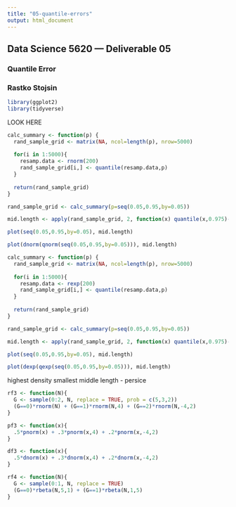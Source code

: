 ```yaml
---
title: "05-quantile-errors"
output: html_document
---
```


## Data Science 5620 --- Deliverable 05
### Quantile Error
### Rastko Stojsin


```r
library(ggplot2)
library(tidyverse)
```

LOOK HERE

```r
calc_summary <- function(p) {
  rand_sample_grid <- matrix(NA, ncol=length(p), nrow=5000)
  
  for(i in 1:5000){
    resamp.data <- rnorm(200)
    rand_sample_grid[i,] <- quantile(resamp.data,p)
  }
  
  return(rand_sample_grid)
}

rand_sample_grid <- calc_summary(p=seq(0.05,0.95,by=0.05))
```

```r

mid.length <- apply(rand_sample_grid, 2, function(x) quantile(x,0.975)-quantile(x, 0.025))

plot(seq(0.05,0.95,by=0.05), mid.length)

plot(dnorm(qnorm(seq(0.05,0.95,by=0.05))), mid.length)
```



```r
calc_summary <- function(p) {
  rand_sample_grid <- matrix(NA, ncol=length(p), nrow=5000)
  
  for(i in 1:5000){
    resamp.data <- rexp(200)
    rand_sample_grid[i,] <- quantile(resamp.data,p)
  }
  
  return(rand_sample_grid)
}

rand_sample_grid <- calc_summary(p=seq(0.05,0.95,by=0.05))
```

```r

mid.length <- apply(rand_sample_grid, 2, function(x) quantile(x,0.975)-quantile(x, 0.025))

plot(seq(0.05,0.95,by=0.05), mid.length)

plot(dexp(qexp(seq(0.05,0.95,by=0.05))), mid.length)
```
highest density smallest middle length - persice

```r
rf3 <- function(N){
  G <- sample(0:2, N, replace = TRUE, prob = c(5,3,2))
  (G==0)*rnorm(N) + (G==1)*rnorm(N,4) + (G==2)*rnorm(N,-4,2)
}

pf3 <- function(x){
  .5*pnorm(x) + .3*pnorm(x,4) + .2*pnorm(x,-4,2)
}

df3 <- function(x){
  .5*dnorm(x) + .3*dnorm(x,4) + .2*dnorm(x,-4,2)
}

rf4 <- function(N){
  G <- sample(0:1, N, replace = TRUE)
  (G==0)*rbeta(N,5,1) + (G==1)*rbeta(N,1,5)
}
```




